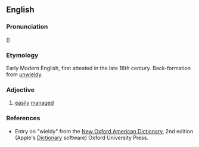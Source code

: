 ==English==

===Pronunciation===
({{RP}}) {{IPA|[ˈwɪəldɪ]}}

===Etymology===
Early Modern English, first attested in the late 16th century. Back-formation from [[unwieldy]].

===Adjective===
{{en-adj|wield|ier}}

# [[easily]] [[manage]]d

===References===
*Entry on "wieldy" from the [[w:New Oxford American Dictionary|New Oxford American Dictionary]], 2nd edition (Apple's [[w:Dictionary (software)|Dictionary]] software) Oxford University Press.